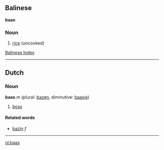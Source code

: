 ==Balinese==

'''baas'''
===Noun===

# [[rice]] (uncooked)

[[Wiktionary:Balinese index|Balinese Index]]

----

==Dutch==
===Noun===
'''baas''' ''m'' (plural: [[bazen]], diminutive: [[baasje]])

# [[boss]]

====Related words====
*[[bazin]] ''f''

----

[[nl:baas]]